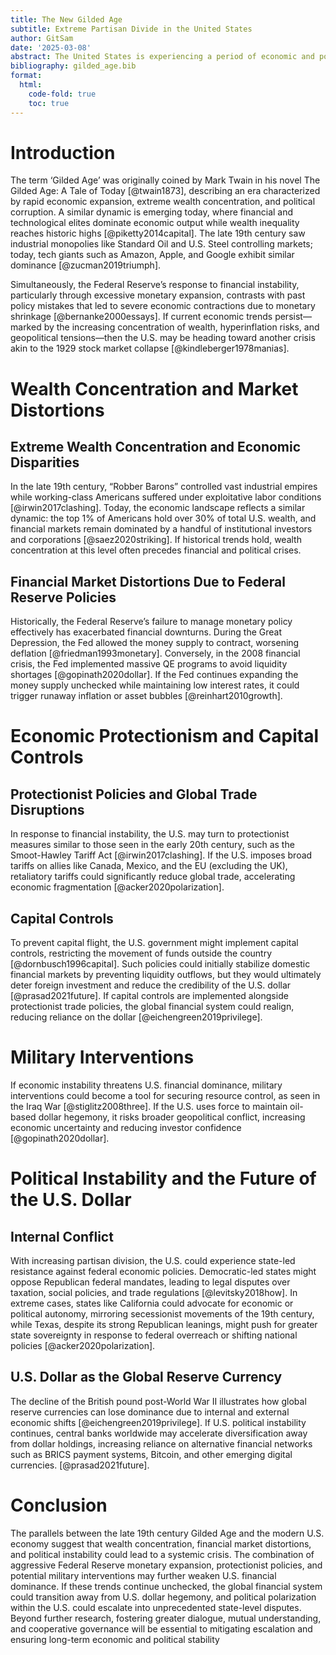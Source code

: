 ```yaml
---
title: The New Gilded Age
subtitle: Extreme Partisan Divide in the United States
author: GitSam
date: '2025-03-08'
abstract: The United States is experiencing a period of economic and political polarization reminiscent of the late 19th century Gilded Age. This study explores the potential consequences of extreme political bifurcation, economic concentration, and financial instability, drawing historical parallels between the original Gilded Age (1870s-1929) and the current economic landscape. By analyzing historical precedents such as the Great Depression, the 2008 financial crisis, and recent central bank policies, this paper examines the risks posed by increasing wealth concentration, aggressive monetary expansion, protectionist policies, and potential military interventions. We explore qualitatively how the Federal Reserve's responses to economic downturns, including extreme quantitative easing (QE) and capital controls, could impact financial stability. Furthermore, we evaluate the global ramifications of a politically divided America where economic and military strategies diverge from traditional allies.
bibliography: gilded_age.bib
format:
  html:
    code-fold: true
    toc: true
---
```



# Introduction

The term 'Gilded Age' was originally coined by Mark Twain in his novel The Gilded Age: A Tale of Today [@twain1873], describing an era characterized by rapid economic expansion, extreme wealth concentration, and political corruption. A similar dynamic is emerging today, where financial and technological elites dominate economic output while wealth inequality reaches historic highs [@piketty2014capital]. The late 19th century saw industrial monopolies like Standard Oil and U.S. Steel controlling markets; today, tech giants such as Amazon, Apple, and Google exhibit similar dominance [@zucman2019triumph].

Simultaneously, the Federal Reserve’s response to financial instability, particularly through excessive monetary expansion, contrasts with past policy mistakes that led to severe economic contractions due to monetary shrinkage [@bernanke2000essays]. If current economic trends persist—marked by the increasing concentration of wealth, hyperinflation risks, and geopolitical tensions—then the U.S. may be heading toward another crisis akin to the 1929 stock market collapse [@kindleberger1978manias].

# Wealth Concentration and Market Distortions

## Extreme Wealth Concentration and Economic Disparities

In the late 19th century, "Robber Barons" controlled vast industrial empires while working-class Americans suffered under exploitative labor conditions [@irwin2017clashing]. Today, the economic landscape reflects a similar dynamic: the top 1% of Americans hold over 30% of total U.S. wealth, and financial markets remain dominated by a handful of institutional investors and corporations [@saez2020striking]. If historical trends hold, wealth concentration at this level often precedes financial and political crises.

## Financial Market Distortions Due to Federal Reserve Policies

Historically, the Federal Reserve's failure to manage monetary policy effectively has exacerbated financial downturns. During the Great Depression, the Fed allowed the money supply to contract, worsening deflation [@friedman1993monetary]. Conversely, in the 2008 financial crisis, the Fed implemented massive QE programs to avoid liquidity shortages [@gopinath2020dollar]. If the Fed continues expanding the money supply unchecked while maintaining low interest rates, it could trigger runaway inflation or asset bubbles [@reinhart2010growth].

# Economic Protectionism and Capital Controls

## Protectionist Policies and Global Trade Disruptions

In response to financial instability, the U.S. may turn to protectionist measures similar to those seen in the early 20th century, such as the Smoot-Hawley Tariff Act [@irwin2017clashing]. If the U.S. imposes broad tariffs on allies like Canada, Mexico, and the EU (excluding the UK), retaliatory tariffs could significantly reduce global trade, accelerating economic fragmentation [@acker2020polarization].

## Capital Controls

To prevent capital flight, the U.S. government might implement capital controls, restricting the movement of funds outside the country [@dornbusch1996capital]. Such policies could initially stabilize domestic financial markets by preventing liquidity outflows, but they would ultimately deter foreign investment and reduce the credibility of the U.S. dollar [@prasad2021future]. If capital controls are implemented alongside protectionist trade policies, the global financial system could realign, reducing reliance on the dollar [@eichengreen2019privilege].

# Military Interventions

If economic instability threatens U.S. financial dominance, military interventions could become a tool for securing resource control, as seen in the Iraq War [@stiglitz2008three]. If the U.S. uses force to maintain oil-based dollar hegemony, it risks broader geopolitical conflict, increasing economic uncertainty and reducing investor confidence [@gopinath2020dollar].

# Political Instability and the Future of the U.S. Dollar

## Internal Conflict

With increasing partisan division, the U.S. could experience state-led resistance against federal economic policies. Democratic-led states might oppose Republican federal mandates, leading to legal disputes over taxation, social policies, and trade regulations [@levitsky2018how]. In extreme cases, states like California could advocate for economic or political autonomy, mirroring secessionist movements of the 19th century, while Texas, despite its strong Republican leanings, might push for greater state sovereignty in response to federal overreach or shifting national policies [@acker2020polarization].

## U.S. Dollar as the Global Reserve Currency

The decline of the British pound post-World War II illustrates how global reserve currencies can lose dominance due to internal and external economic shifts [@eichengreen2019privilege]. If U.S. political instability continues, central banks worldwide may accelerate diversification away from dollar holdings, increasing reliance on alternative financial networks such as BRICS payment systems, Bitcoin, and other emerging digital currencies. [@prasad2021future].

# Conclusion

The parallels between the late 19th century Gilded Age and the modern U.S. economy suggest that wealth concentration, financial market distortions, and political instability could lead to a systemic crisis. The combination of aggressive Federal Reserve monetary expansion, protectionist policies, and potential military interventions may further weaken U.S. financial dominance. If these trends continue unchecked, the global financial system could transition away from U.S. dollar hegemony, and political polarization within the U.S. could escalate into unprecedented state-level disputes. Beyond further research, fostering greater dialogue, mutual understanding, and cooperative governance will be essential to mitigating escalation and ensuring long-term economic and political stability



